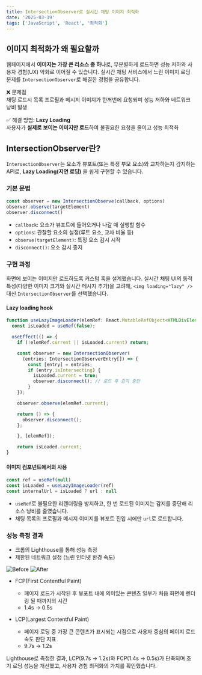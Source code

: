 ```yaml
---
title: IntersectionObserver로 실시간 채팅 이미지 최적화
date: '2025-03-19'
tags: ['JavaScript', 'React', '최적화']
---
```


## 이미지 최적화가 왜 필요할까

웹페이지에서 **이미지는 가장 큰 리소스 중 하나**로, 무분별하게 로드하면 성능 저하와 사용자 경험(UX) 악화로 이어질 수 있습니다. 실시간 채팅 서비스에서 느린 이미지 로딩 문제를 `IntersectionObserver`로 해결한 경험을 공유합니다.

❌ 문제점  
채팅 로드시 목록 프로필과 메시지 이미지가 한꺼번에 요청되며 성능 저하와 네트워크 낭비 발생

✅ 해결 방법: **Lazy Loading**  
사용자가 **실제로 보이는 이미지만 로드**하여 불필요한 요청을 줄이고 성능 최적화

## IntersectionObserver란?

`IntersectionObserver`는 요소가 뷰포트(또는 특정 부모 요소)와 교차하는지 감지하는 API로, **Lazy Loading(지연 로딩)** 을 쉽게 구현할 수 있습니다.

### 기본 문법

```javascript
const observer = new IntersectionObserve(callback, options)
observer.observe(targetElement)
observer.disconnect()
```

- `callback`: 요소가 뷰포트에 들어오거나 나갈 때 실행할 함수
- `options`: 관찰할 요소의 설정(루트 요소, 교차 비율 등)
- `observe(targetElement)`: 특정 요소 감시 시작
- `disconnect()`: 요소 감시 중지

### 구현 과정

화면에 보이는 이미지만 로드하도록 커스텀 훅을 설계했습니다. 실시간 채팅 UI의 동적 특성(다양한 이미지 크기와 실시간 메시지 추가)을 고려해, `<img loading="lazy" />` 대신 `IntersectionObserver`를 선택했습니다.

#### Lazy loading hook

```typescript:useLazyImageLoader.ts
function useLazyImageLoader(elemRef: React.MutableRefObject<HTMLDivElement | null>) {
  const isLoaded = useRef(false);

  useEffect(() => {
    if (!elemRef.current || isLoaded.current) return;

    const observer = new IntersectionObserver(
      (entries: IntersectionObserverEntry[]) => {
        const [entry] = entries;
        if (entry.isIntersecting) {
          isLoaded.current = true;
          observer.disconnect(); // 로드 후 감지 중단
        }
    });

    observer.observe(elemRef.current);

	return () => {
      observer.disconnect();
    };

	}, [elemRef]);

	return isLoaded.current;
}
```

#### 이미지 컴포넌트에서의 사용

```typescript
const ref = useRef(null)
const isLoaded = useLazyImageLoader(ref)
const internalUrl = isLoaded ? url : null
```

- `useRef`로 불필요한 리렌더링을 방지하고, 한 번 로드된 이미지는 감지를 중단해 리소스 낭비를 줄였습니다.
- 채팅 목록의 프로필과 메시지 이미지를 뷰포트 진입 시에만 `url`로 로드합니다.

### 성능 측정 결과

- 크롬의 Lighthouse를 통해 성능 측정
- 제한된 네트워크 설정 (느린 인터넷 환경 속도)

![Before](https://github.com/user-attachments/assets/730d42f2-1249-4927-99d8-0ba363faa660)
![After](https://github.com/user-attachments/assets/5a3fffac-d1e6-45f5-b6fb-ebf158704f47)

- FCP(First Contentful Paint)

  - 페이지 로드가 시작된 후 뷰포트 내에 의미있는 콘텐츠 일부가 처음 화면에 렌더링 될 때까지의 시간
  - 1.4s -> 0.5s

- LCP(Largest Contentful Paint)

  - 페이지 로딩 중 가장 큰 콘텐츠가 표시되는 시점으로 사용자 중심의 페이지 로드 속도 판단 지표
  - 9.7s -> 1.2s

Lighthouse로 측정한 결과, LCP(9.7s → 1.2s)와 FCP(1.4s → 0.5s)가 단축되며 초기 로딩 성능을 개선했고, 사용자 경험 최적화의 가치를 확인했습니다.
